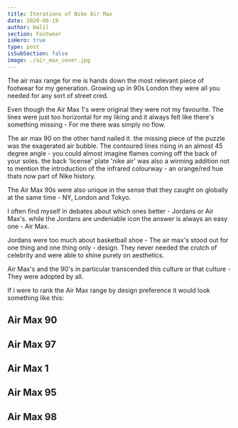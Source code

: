```yaml
---
title: Iterations of Nike Air Max
date: 2020-06-19
author: Halil
section: Footwear
isHero: true
type: post
isSubSection: false
image: ./air_max_cover.jpg
---
```



The air max range for me is hands down the most relevant piece of footwear for my generation.
Growing up in 90s London they were all you needed for any sort of street cred.

Even though the Air Max 1's were original they were not my favourite. The lines were just too horizontal for my liking 
and it always felt like there's something missing - For me there was simply no flow.

The air max 90 on the other hand nailed it.
the missing piece of the puzzle was the exagerated air bubble.
The contoured lines rising in an almost 45 degree angle - you could almost imagine flames coming off the back of your soles.
the back 'license' plate 'nike air' was also a winning addition not to mention the introduction of the infrared colourway -
an orange/red hue thats now part of Nike history.

The Air Max 90s were also unique in the sense that they caught on globally at the same time - NY, London and Tokyo.

I often find myself in debates about which ones better - Jordans or Air Max's. 
while the Jordans are undeniable icon the answer is always an easy one - Air Max.

Jordans were too much about basketball shoe - The air max's stood out for one thing and one thing only - design. 
They never needed the crutch of celebrity and were able to shine purely on aesthetics. 

Air Max's and the 90's in particular transcended this culture or that culture - They were adopted by all.

If i were to rank the Air Max range by design preference it would look something like this: 

## Air Max 90

<SliderAirMax90 />
<ShopBtn text={`Shop`} url={`http://tidd.ly/b82c9b65`} />

## Air Max 97

<SliderAirMax97 />
<ShopBtn text={`Shop`} url={`http://tidd.ly/405beaa1`} />

## Air Max 1

<SliderAirMax1 />
<Airmax1 text={`Shop`} url={`http://tidd.ly/3c04952b`} />

## Air Max 95
<SliderAirMax95 />
<ShopBtn text={`Shop`} url={`http://tidd.ly/b9cf54c7`} />

## Air Max 98
<SliderAirMax98 />
<ShopBtn text={`Shop`} url={`http://tidd.ly/12ce6540`} />